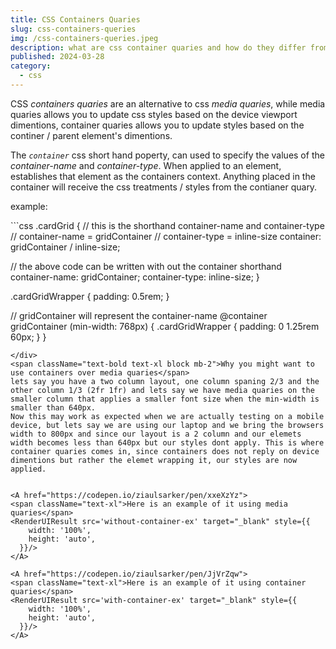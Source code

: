 ```yaml
---
title: CSS Containers Quaries 
slug: css-containers-queries
img: /css-containers-queries.jpeg
description: what are css container quaries and how do they differ from css media quaries.
published: 2024-03-28
category: 
  - css
---
```

CSS <em>containers quaries</em> are an alternative to css <em>media quaries</em>, while media quaries allows you to update css styles based on the device viewport dimentions, container quaries allows you to update styles based on the continer / parent element's dimentions.

The <em><code>container</code></em> css short hand poperty, can used to specify the values of the <em>container-name</em> and <em> container-type</em>.
When applied to an element, establishes that element as the containers context. Anything placed in the container will receive the css treatments / styles from the contianer quary.

<Span> example: </Span>
<div>
```css
.cardGrid {
  // this is the shorthand container-name and container-type
  // container-name = gridContainer
  // container-type = inline-size
  container: gridContainer / inline-size;

  // the above code can be written with out the container shorthand
  container-name: gridContainer;
  container-type: inline-size;
}

.cardGridWrapper {
  padding: 0.5rem;
}

//  gridContainer will represent the container-name
@container gridContainer (min-width: 768px) {
  .cardGridWrapper {
    padding: 0 1.25rem 60px;
  }
}
```
</div>
<span className="text-bold text-xl block mb-2">Why you might want to use containers over media quaries</span>
lets say you have a two column layout, one column spaning 2/3 and the other column 1/3 (2fr 1fr) and lets say we have media quaries on the smaller column that applies a smaller font size when the min-width is smaller than 640px. 
Now this may work as expected when we are actually testing on a mobile device, but lets say we are using our laptop and we bring the browsers width to 800px and since our layout is a 2 column and our elemets width becomes less than 640px but our styles dont apply. This is where container quaries comes in, since containers does not reply on device dimentions but rather the elemet wrapping it, our styles are now applied.


<A href="https://codepen.io/ziaulsarker/pen/xxeXzYz"> 
<span className="text-xl">Here is an example of it using media quaries</span>
<RenderUIResult src='without-container-ex' target="_blank" style={{
    width: '100%',
    height: 'auto',
  }}/>
</A>

<A href="https://codepen.io/ziaulsarker/pen/JjVrZqw"> 
<span className="text-xl">Here is an example of it using container quaries</span>
<RenderUIResult src='with-container-ex' target="_blank" style={{
    width: '100%',
    height: 'auto',
  }}/>
</A>